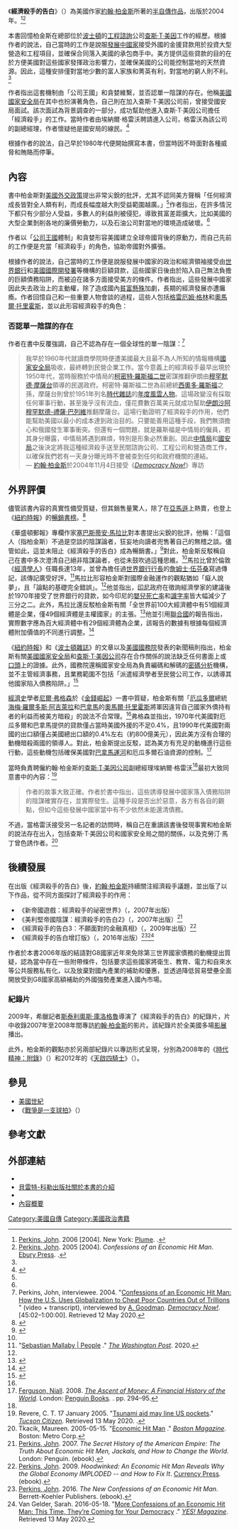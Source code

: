{{Infobox book
|書名       = 經濟殺手的告白
|圖像       = Confessions_of_an_Economic_Hit_Man_(Cover).jpg
|圖像說明   = 原文版封面
|作者       = [[約翰·柏金斯|約翰·柏金斯]]
|原名       = {{lang|en|''Confessions of an Economic Hit Man''}}
|中文書名   = 經濟殺手的告白
|譯者       = 戴綺薇
|插圖       = 
|封面設計   = 
|出版地     = [[美國|美國]]
|語言       = 英文
|系列       = 
|題材       = 
|類型       = 
|出版者     = 貝雷特-科勒出版社<br>（Berrett-Koehler Publishers）
|出版日期   = 2004年11月9日
|中文版     = 2007年1月4日
|媒介       = 印刷（[[精裝書|精裝]]、[[平裝書|平裝]]）、[[電子書|電子書]]
|頁數       = 250
|開本       = 
|isbn       = 0-452-28708-1
|oclc       = 55138900
|杜威十進制圖書分類法     = 
|美國國會圖書館圖書分類法 = 
|上一部作品 = 
|下一部作品 = 
|引用       = 
|被引用     = 
}}

《'''經濟殺手的告白'''》（{{lang-en|''Confessions of an Economic Hit Man''}}）為美國作家[[約翰·柏金斯|約翰·柏金斯]]所著的[[自傳|半自傳作品]]，出版於2004年。<ref name=":0">[[John_Perkins_(author)|Perkins, John]]. 2006 [2004]. {{Cite book|last=|first=|url=https://archive.org/details/confessionsofeco00perk_0/|title=Confessions of an Economic Hit Man|publisher=|year=|isbn=|location=|pages=}} New York: [[Plume_(publisher)|Plume]]. {{ISBN|0452287081}}.</ref><ref>[[John_Perkins_(author)|Perkins, John]]. 2005 [2004]. ''Confessions of an Economic Hit Man''. [[Ebury_Publishing|Ebury Press]]. {{ISBN|9780091909109}}.</ref>

本書回憶柏金斯在總部位於[[波士頓|波士頓]]的[[工程諮詢|工程諮詢]]公司[[查斯·T·美因|查斯·T·美因]]工作的經歷。根據作者的說法，自己當時的工作是說服[[發展中國家|發展中國家]]接受外國的金援貸款用於投資大型營造和工程項目，並確保合同落入美國的承包商手中。美方提供這些貸款的目的在於方便美國對這些國家發揮政治影響力，並確保美國的公司能控制當地的天然資源。因此，這種安排僅對當地少數的富人家族和菁英有利，對當地的窮人則不利。<ref name=":0" />{{Rp|15, 239}}

作者指出這套機制由「公司王國」和貪婪維繫，並否認單一陰謀的存在。他稱[[美國國家安全局|美國國家安全局]]在其中也扮演著角色，自己則在加入查斯·T·美因公司前，曾接受國安局面試。該次面試為背景調查的一部分，成功幫助他進入查斯·T·美因公司擔任「經濟殺手」的工作。當時作者由埃納爾·格雷沃聘請進入公司，格雷沃為該公司的副總經理，作者懷疑他是國安局的線民。<ref>{{cite web|title=Veracity of John Perkins' Accounts|url=http://www.economichitman.com/pix/veracitymemo.pdf|last=Piersanti, President and Publisher|first=Steven|date=2005-03-07|publisher=Berrett-Koehler Publishers|format=PDF|dead-url=yes|archiveurl=https://web.archive.org/web/20100601184853/http://www.economichitman.com/pix/veracitymemo.pdf|archivedate=2010-06-01}}</ref>

根據作者的說法，自己早於1980年代便開始撰寫本書，但當時因不時面對各種威脅和賄賂而停筆。

== 內容 ==
書中柏金斯對[[美國外交|美國外交政策]]提出非常尖銳的批評，尤其不認同美方聲稱「任何經濟成長皆對全人類有利，而成長幅度越大則受益範圍越廣。」<ref name=":0" />{{Rp|xii}}作者指出，在許多情況下都只有少部分人受益，多數人的利益則被侵犯，導致貧富差距擴大，比如美國的大型企業剝削各地的廉價勞動力，以及石油公司對當地的環境造成破壞。<ref name=":0" />{{Rp|xii}}

作者以「[[公司王國|公司王國]]體制」和貪婪形容美國建立全球帝國背後的原動力，而自己先前的工作便是充當「經濟殺手」的角色，協助帝國對外擴張。

根據作者的說法，自己當時的工作便是說服發展中國家的政治和經濟領袖接受由[[世界銀行|世界銀行]]和[[美國國際開發署|美國國際開發署]]等機構的巨額貸款，這些國家日後由於陷入自己無法負擔的巨額債務陷阱，而被迫在諸多方面接受美方的條件。作者指出，這些發展中國家因此失去政治上的主動權，除了造成國內[[基尼係數|貧富懸殊]]加劇，長期的經濟發展亦遭癱瘓。作者回憶自己和一些重要人物會談的過程，這些人包括[[格雷厄姆·格林|格雷厄姆·格林]]和[[奧馬爾·托里霍斯|奧馬爾·托里霍斯]]，並以此形容經濟殺手的角色：
{{Quote|經濟殺手泛指接受高薪厚祿對世界各國進行舞弊的專業人士。這些人經手著數以兆計美元的不當經濟利益，透過世界銀行、美國國際開發署以及一些被稱為「外國金援團體」的組織籌款，將資金挪用給為數不多控制著地球上多數天然資源的公司和家族。具體手段包括在財務報告上造假、對選舉進行舞弊、敲詐勒索以及對關鍵人物賄賂、色誘和謀殺。這些手法和古代帝國採用的手法並無不同，惟在當今全球化的時代，其規模之大遠非古代帝國所能比擬。}}

=== 否認單一陰謀的存在 ===
作者在書中反覆強調，自己不認為存在一個全球性的單一陰謀：<ref>Perkins, John, interviewee. 2004. "[https://www.democracynow.org/2004/11/9/confessions_of_an_economic_hit_man Confessions of an Economic Hit Man: How the U.S. Uses Globalization to Cheat Poor Countries Out of Trillions] {{Wayback|url=https://www.democracynow.org/2004/11/9/confessions_of_an_economic_hit_man |date=20210428041501 }}" (video + transcript), interviewed by [[Amy_Goodman|A. Goodman]]. ''[[Democracy_Now!|Democracy Now!]]''. [45:02–1:00:00]. Retrieved 12 May 2020.</ref>
<blockquote>我早於1960年代就讀商學院時便遭美國最大且最不為人所知的情報機構[[美國國家安全局|國家安全局]]吸收，最終轉到民營企業工作。當今意義上的經濟殺手最早出現於1950年代，當時服務於中情局的[[柯密特·羅斯福二世|柯密特·羅斯福二世]]密謀推翻伊朗由[[穆罕默德·摩薩台|穆罕默德·摩薩台]]領導的民選政府。柯密特·羅斯福二世為前總統[[西奧多·羅斯福|西奧多·羅斯福]]之孫，摩薩台則曾於1951年列名[[時代雜誌|時代雜誌]]的[[時代年度風雲人物|年度風雲人物]]。這場政變沒有採取任何軍事行動，甚至幾乎沒有流血，僅花費數百萬美元就成功幫助[[伊朗君主列表|伊朗沙阿]][[穆罕默德-禮薩·巴列維|穆罕默德-禮薩·巴列維]]推翻摩薩台。這場行動證明了經濟殺手的作用，他們能幫助美國以最小的成本達到政治目的。只要能善用這種手段，我們無須擔心和俄國發生軍事衝突。但還有一個問題，就是羅斯福是中情局的僱員，若其身分曝露，中情局將遇到麻煩，特別是形象必然重創。因此[[中央情報局|中情局]]和[[美國國家安全局|國安局]]之後決定將我這種經濟殺手送至民間諮詢公司、工程公司和營造商工作，以確保我們若有一天身分曝光時不會被查到任何和政府機關的連結。<br> — [[約翰·柏金斯|約翰·柏金斯]]於2004年11月4日接受《''[[Democracy_Now!|Democracy Now!]]''》專訪</blockquote>

== 外界評價 ==
儘管該書內容的真實性備受質疑，但其銷售量驚人，除了在[[亞馬遜公司|亞馬遜]]上熱賣，也登上《[[紐約時報|紐約時報]]》的[[紐約時報暢銷書榜|暢銷書榜]]。<ref>{{cite news|last=Landon Jr.|first=Thomas|date=2006-02-19|title=Confessing to the Converted|newspaper=South Florida Sun-Sentinel|url=https://www.nytimes.com/2006/02/19/business/yourmoney/19confess.html?pagewanted=all&_r=0|dead-url=no|access-date=2015-11-03}}</ref>

《華盛頓郵報》專欄作家[[塞巴斯蒂安·馬拉比|塞巴斯蒂安·馬拉比]]對本書提出尖銳的批評，他稱：「這個人（指柏金斯）不過是空談的陰謀論者，狂妄地向讀者兜售著自己的無稽之談。儘管如此，這並未阻止《經濟殺手的告白》成為暢銷書。」<ref name="mallaby">{{cite web|title=The Facts Behind the 'Confessions'|url=https://www.washingtonpost.com/wp-dyn/content/article/2006/02/26/AR2006022601265.html|last=Mallaby|first=Sebastian|author-link=Sebastian Mallaby|work=The Washington Post|accessdate=2014-09-17|archive-date=2020-10-16|archive-url=https://web.archive.org/web/20201016233156/https://www.washingtonpost.com/wp-dyn/content/article/2006/02/26/AR2006022601265.html|dead-url=no}}</ref>對此，柏金斯反駁稱自己在書中多次澄清自己絕非陰謀論者，也從未鼓吹過這種思維。<ref name=":0" />{{Rp|217}}馬拉比曾於倫敦《[[經濟學人|經濟學人]]》任職長達13年，並曾為擔任過[[世界銀行|世界銀行]][[世界銀行行長|行長]]的[[詹姆士·伍芬桑|詹姆士·伍芬桑]]寫過傳記，該傳記廣受好評。<ref>"[https://www.washingtonpost.com/people/sebastian-mallaby/ Sebastian Mallaby | People] {{Wayback|url=https://www.washingtonpost.com/people/sebastian-mallaby/ |date=20210203022451 }}." ''[[The_Washington_Post|The Washington Post]]''. 2020.</ref>馬拉比形容柏金斯對國際金融運作的觀點猶如「癡人說夢」，且「論點的基礎完全錯誤」。<ref name="mallaby" />他並指出，[[印尼|印尼]]政府在徵詢經濟學家的建議後於1970年接受了世界銀行的貸款，如今印尼的[[嬰兒死亡率|嬰兒死亡率]]和[[識字|識字率]]皆大幅減少了三分之二。此外，馬拉比還反駁柏金斯有關「全世界前100大經濟體中有51個經濟體是企業，僅49個經濟體是主權國家」的主張。<ref>{{cite web|last1=Anderson|first1=Sarah|last2=Cavanagh|first2=John|title=Top 200: The Rise of Global Corporate Power|url=https://www.globalpolicy.org/component/content/article/221/47211.html|website=Global Policy Forum|accessdate=2016-01-14|archive-date=2021-01-31|archive-url=https://web.archive.org/web/20210131172156/https://www.globalpolicy.org/component/content/article/221/47211.html|dead-url=no}}</ref>他並引用[[聯合國|聯合國]]的報告指出，實際數字應為百大經濟體中有29個經濟體為企業，該報告的數據有根據每個經濟體附加價值的不同進行調整。<ref>{{cite web|last1=Chowla|first1=Peter|title=Comparing Corporate and Sovereign Power|url=http://www.chowla.org/writing/DESTINjournal.pdf|accessdate=2016-01-14|archive-date=2021-03-05|archive-url=https://web.archive.org/web/20210305182458/http://www.chowla.org/writing/DESTINjournal.pdf|dead-url=no}}</ref>

《[[紐約時報|紐約時報]]》和《[[波士頓雜誌|波士頓雜誌]]》的文章以及[[美國國務院|美國國務院]]發表的新聞稿則指出，柏金斯有關[[美國國家安全局|美國國家安全局]]和[[查斯·T·美因|查斯·T·美因公司]]存在合作關係的說法缺乏任何書面上或[[軼事證據|口頭]]上的證據。此外，國務院還稱國家安全局為負責編碼和解碼的[[密碼分析|密碼分析]]機構，並不主管經濟事務，且業務範圍不包括「派遣經濟學者至民營公司工作，以誘導其他國家陷入債務陷阱。」<ref>{{Cite web|accessdate=2015-11-04|url=http://iipdigital.usembassy.gov/st/english/article/2006/02/20060202155604atlahtnevel6.165713e-02.html|title=Confessions – or Fantasies – of an Economic Hit Man?|publisher=US Department of State|date=2006-05-10|archive-date=2015-09-10|archive-url=https://web.archive.org/web/20150910213527/http://iipdigital.usembassy.gov/st/english/article/2006/02/20060202155604atlahtnevel6.165713e-02.html|dead-url=no}}</ref>

[[經濟史|經濟史]]學者[[尼爾·弗格森|尼爾·弗格森]]於《[[金錢崛起|金錢崛起]]》一書中質疑，柏金斯有關「[[厄瓜多爾|厄瓜多爾]]總統[[海梅·羅爾多斯·阿吉萊拉|海梅·羅爾多斯·阿吉萊拉]]和[[巴拿馬|巴拿馬]]的[[奧馬爾·托里霍斯|奧馬爾·托里霍斯]]將軍因違背自己國家外債持有者的利益而被美方暗殺」的說法不合常理。<ref name=":1" />弗格森並指出，1970年代美國對厄瓜多爾和巴拿馬提供的貸款僅占當時美國外援的不足0.4%，且1990年代美國對兩國的出口額僅占美國總出口額的0.4%左右（約800億美元），因此美方沒有合理的動機暗殺兩國的領導人。對此，柏金斯提出反駁，認為美方有充足的動機進行這些行動，這些動機包括確保美國對[[巴拿馬運河|巴拿馬運河]]和厄瓜多爾石油資源的控制。<ref name=":1">[[Niall_Ferguson|Ferguson, Niall]]. 2008. ''[[The_Ascent_of_Money|The Ascent of Money: A Financial History of the World]]''. London: [[Penguin_Books|Penguin Books]]. {{ISBN|978-0-14-311617-2}}. pp. 294–95.</ref>

當時負責聘僱約翰·柏金斯的[[查斯·T·美因|查斯·T·美因公司]]副總經理埃納爾·格雷沃<ref name=":0" />{{Rp|10}}最初大致同意書中的內容：<ref>Revere, C. T. 17 January 2005. "[http://tucsoncitizen.com/morgue2/2005/01/17/160183-author-tsunami-aid-may-line-u-s-pockets/ Tsunami aid may line US pockets]." ''[[Tucson_Citizen|Tucson Citizen]]''. Retrieved 13 May 2020. {{Webarchive|url=https://web.archive.org/web/20170116220121/http://tucsoncitizen.com/morgue2/2005/01/17/160183-author-tsunami-aid-may-line-u-s-pockets/|date=2017-01-16}}.</ref>
<blockquote>作者的故事大致正確。作者於書中指出，這些誘導發展中國家落入債務陷阱的陰謀確實存在，並實際發生。這種手段是否出於惡意，各方有各自的觀點，但如今這些發展中國家當中有不少依然未能還清債務。</blockquote>

不過，當格雷沃接受另一名記者的訪問時，稱自己在重讀該書後發現事實和柏金斯的說法存在出入，包括查斯·T·美因公司和國家安全局之間的關係，以及克勞汀·馬丁曾色誘作者。<ref>Tkacik, Maureen. 2005-05-15. "[https://www.bostonmagazine.com/2006/05/15/economic-hit-man/ Economic Hit Man] {{Wayback|url=https://www.bostonmagazine.com/2006/05/15/economic-hit-man/ |date=20210308132030 }}." ''[[Boston_(magazine)|Boston Magazine]]''. Boston: Metro Corp.</ref>

== 後續發展 ==
在出版《經濟殺手的告白》後，[[約翰·柏金斯|約翰·柏金斯]]持續關注經濟殺手議題，並出版了以下作品，從不同方面探討了經濟殺手的作用：
* 《新帝國遊戲：經濟殺手的祕密世界》（{{lang|en|''A Game as Old as Empire: the Secret World of Economic Hit Men and the Web of Global Corruption''}}，2007年出版）
* 《美利堅帝國陰謀：經濟殺手的告白2》（{{lang|en|''The Secret History of the American Empire: The Truth About Economic Hit Men, Jackals, and How to Change the World''}}，2007年出版）<ref>[[John_Perkins_(author)|Perkins, John]]. 2007. ''The Secret History of the American Empire: The Truth About Economic Hit Men, Jackals, and How to Change the World''. London: Penguin. {{ISBN|9781101213735}} (ebook).</ref>
* 《經濟殺手的告白3：不願面對的金融真相》（{{lang|en|''Hoodwinked: An Economic Hit Man Reveals Why the World Financial Markets Imploded – and What We Need to Do to Remake Them''}}，2009年出版）<ref>[[John_Perkins_(author)|Perkins, John]]. 2009. ''Hoodwinked: An Economic Hit Man Reveals Why the Global Economy IMPLODED -- and How to Fix It''. [[Currency_Press|Currency Press]]. {{ISBN|9780307589934}} (ebook).</ref>
* 《經濟殺手的告白增訂版》（{{lang|en|''The New Confessions of an Economic Hit Man''}}，2016年出版）<ref>[[John_Perkins_(author)|Perkins, John]]. 2016. ''The New Confessions of an Economic Hit Man''. Berrett-Koehler Publishers. {{ISBN|9781626566767}} (ebook).</ref><ref>Van Gelder, Sarah. 2016-05-18. "[https://www.yesmagazine.org/economy/2016/03/18/more-confessions-of-an-economic-hit-man-this-time-theyre-coming-for-your-democracy/ More Confessions of an Economic Hit Man: This Time, They’re Coming for Your Democracy] {{Wayback|url=https://www.yesmagazine.org/economy/2016/03/18/more-confessions-of-an-economic-hit-man-this-time-theyre-coming-for-your-democracy/ |date=20210214005121 }}." [[Yes!_(U.S._magazine)|''YES! Magazine'']]. Retrieved 13 May 2020.</ref>

作者於本書2006年版的結語對G8國家近年來免除第三世界國家債務的動機提出質疑，認為當中存在一些附帶條件，包括要求這些國家將衛生、教育、電力和自來水等公共服務私有化，以及放棄對國內產業的補助和優惠，並透過降低貿易壁壘全面開放受到G8國家高額補助的外國強勢產業進入國內市場。

=== 紀錄片 ===
2009年，希臘記者[[斯泰利奧斯·庫洛格魯|斯泰利奧斯·庫洛格魯]]導演了《經濟殺手的告白》的紀錄片，片中收錄2007年至2008年間專訪[[約翰·柏金斯|約翰·柏金斯]]的影片。該紀錄片於全美國多場[[電影節|影展]]播出。

此外，柏金斯的觀點亦於另兩部紀錄片以專訪形式呈現，分別為2008年的《[[時代精神|時代精神：附錄]]》（{{lang|en|''Zeitgeist: Addendum''}}）和2012年的《[[天啟四騎士|天啟四騎士]]》（{{lang|en|''Four Horsemen''}}）。

== 參見 ==
* [[美國世紀|美國世紀]]
* 《[[戰爭是一支球拍|戰爭是一支球拍]]》（{{lang-en|''War Is a Racket''}}）

== 參考文獻 ==
{{reflist|2}}

== 外部連結 ==
{{Wikiquotes}}
* {{官方網站|http://www.economichitman.com/}}{{en}}
* [http://www.bkconnection.com/ProdDetails.asp?ID=1576753018&PG=1&Type=BL&PCS=BKP 貝雷特-科勒出版社關於本書的介紹] {{Wayback|url=http://www.bkconnection.com/ProdDetails.asp?ID=1576753018&PG=1&Type=BL&PCS=BKP |date=20141006080740 }}{{en}}
* {{IMDb title|1330567}}
* [http://techrig.blogspot.com/2013/11/confessions-of-economic-hit-man.html 內容概要] {{Wayback|url=http://techrig.blogspot.com/2013/11/confessions-of-economic-hit-man.html |date=20210308072420 }}{{en}}

[[Category:美國自傳|Category:美國自傳]]
[[Category:美國政治書籍|Category:美國政治書籍]]